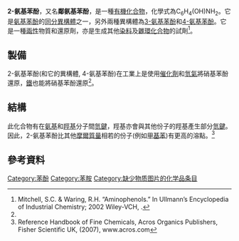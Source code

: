 {{chembox
| verifiedrevid = 410331566
|   ImageFile= o-Aminophenol.svg
|   ImageSize= 150px 
|   IUPACName = 2-Aminophenol 
|   OtherNames = 2-hydroxyaniline<br/>2-amino-1-hydroxybenzene
| Section1 = {{Chembox Identifiers
|   SMILES = Oc1ccccc1N
|   ChemSpiderID_Ref = {{chemspidercite|correct|chemspider}}
| ChemSpiderID = 5596
| KEGG_Ref = {{keggcite|correct|kegg}}
| KEGG = C01987
| InChIKey = CDAWCLOXVUBKRW-UHFFFAOYAP
| SMILES1 = c1ccc(c(c1)N)O
| ChEMBL_Ref = {{ebicite|correct|EBI}}
| ChEMBL = 28319
| StdInChI_Ref = {{stdinchicite|correct|chemspider}}
| StdInChI = 1S/C6H7NO/c7-5-3-1-2-4-6(5)8/h1-4,8H,7H2
| StdInChIKey_Ref = {{stdinchicite|correct|chemspider}}
| StdInChIKey = CDAWCLOXVUBKRW-UHFFFAOYSA-N
| CASNo_Ref = {{cascite|correct|CAS}}
| CASNo = 95-55-6 
|   RTECS = 
|   InChI = 1/C6H7NO/c7-5-3-1-2-4-6(5)8/h1-4,8H,7H2
}}
| Section2 = {{Chembox Properties
|   Formula = C<sub>6</sub>H<sub>7</sub>NO 
|   MolarMass = 109.13 
|   Appearance = White orthorhombic pyramidal needles 
|   Density = 1.328 g/cm³ 
|   Solubility = 微溶於冷水, 可溶於熱水
|   MeltingPt = 174 °C 
|   pKa = 
  }}
| Section8 = {{Chembox Related
| OtherAnions = 
| OtherCations = 
| OtherFunctn = [[3-氨基苯酚|3-氨基苯酚]]<br />[[4-氨基苯酚|4-氨基苯酚]]
| Function = 氨基苯酚
| OtherCpds = 
  }}
  }}

'''2-氨基苯酚'''，又名'''鄰氨基苯酚'''，是一種[[有機化合物|有機化合物]]，化學式為C<sub>6</sub>H<sub>4</sub>(OH)NH<sub>2</sub>。它是[[氨基苯酚|氨基苯酚]]的[[同分異構體|同分異構體]]之一，另外兩種異構體為[[3-氨基苯酚|3-氨基苯酚]]和[[4-氨基苯酚|4-氨基苯酚]]。它是一種[[兩性_(化學)|兩性]]物質和還原劑，亦是生成其他[[染料|染料]]及[[雜環化合物|雜環化合物]]的試劑<ref name=Mitchell_Waring>Mitchell, S.C. & Waring, R.H. “Aminophenols.” In Ullmann’s Encyclopedia of Industrial Chemistry; 2002 Wiley-VCH, {{DOI|10.1002/14356007.a02_099}}.</ref>。

==製備==
2-氨基苯酚(和它的異構體, 4-氨基苯酚)在工業上是使用[[催化劑|催化劑]]和[[氫氣|氫氣]]將硝基苯酚還原，[[鐵|鐵]]也能將硝基苯酚還原<ref name=Mitchell_Waring/>。

==結構==

此化合物有在[[氨基|氨基]]和[[羥基|羥基]]分子間[[氫鍵|氫鍵]]，羥基亦會與其他份子的羥基產生部分[[氫鍵|氫鍵]]。因此，2-氨基苯酚比其他[[摩爾質量|摩爾質量]]相若的份子(例如[[甲基苯|甲基苯]])有更高的溶點。<ref>Reference Handbook of Fine Chemicals, Acros Organics Publishers, Fisher Scientific UK, (2007), www.acros.com</ref>  

==參考資料==
{{reflist}}

[[Category:苯酚|Category:苯酚]]
[[Category:苯胺|Category:苯胺]]
[[Category:缺少物质图片的化学品条目|Category:缺少物质图片的化学品条目]]